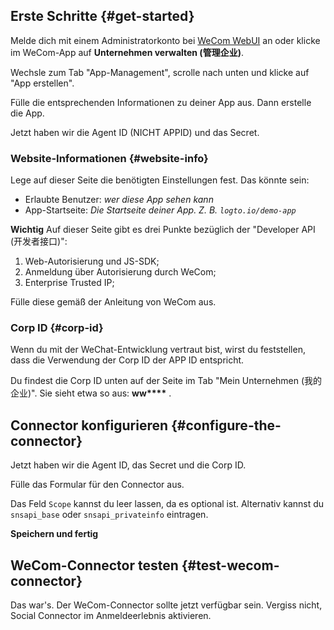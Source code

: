 ## Erste Schritte \{#get-started}

Melde dich mit einem Administratorkonto bei [WeCom WebUI](https://work.weixin.qq.com/) an oder klicke im WeCom-App auf **Unternehmen verwalten (管理企业)**.

Wechsle zum Tab "App-Management", scrolle nach unten und klicke auf "App erstellen".

Fülle die entsprechenden Informationen zu deiner App aus. Dann erstelle die App.

Jetzt haben wir die Agent ID (NICHT APPID) und das Secret.

### Website-Informationen \{#website-info}

Lege auf dieser Seite die benötigten Einstellungen fest. Das könnte sein:

- Erlaubte Benutzer: _wer diese App sehen kann_
- App-Startseite: _Die Startseite deiner App. Z. B. `logto.io/demo-app`_

**Wichtig**
Auf dieser Seite gibt es drei Punkte bezüglich der "Developer API (开发者接口)":

1. Web-Autorisierung und JS-SDK;
2. Anmeldung über Autorisierung durch WeCom;
3. Enterprise Trusted IP;

Fülle diese gemäß der Anleitung von WeCom aus.

### Corp ID \{#corp-id}

Wenn du mit der WeChat-Entwicklung vertraut bist, wirst du feststellen, dass die Verwendung der Corp ID der APP ID entspricht.

Du findest die Corp ID unten auf der Seite im Tab "Mein Unternehmen (我的企业)". Sie sieht etwa so aus: **ww\*\*\*\*** .

## Connector konfigurieren \{#configure-the-connector}

Jetzt haben wir die Agent ID, das Secret und die Corp ID.

Fülle das Formular für den Connector aus.

Das Feld `Scope` kannst du leer lassen, da es optional ist. Alternativ kannst du `snsapi_base` oder `snsapi_privateinfo` eintragen.

**Speichern und fertig**

## WeCom-Connector testen \{#test-wecom-connector}

Das war's. Der WeCom-Connector sollte jetzt verfügbar sein. Vergiss nicht, <MainSiteUrl href="/connectors/social-connectors#enable-social-sign-in">Social Connector im Anmeldeerlebnis aktivieren</MainSiteUrl>.
